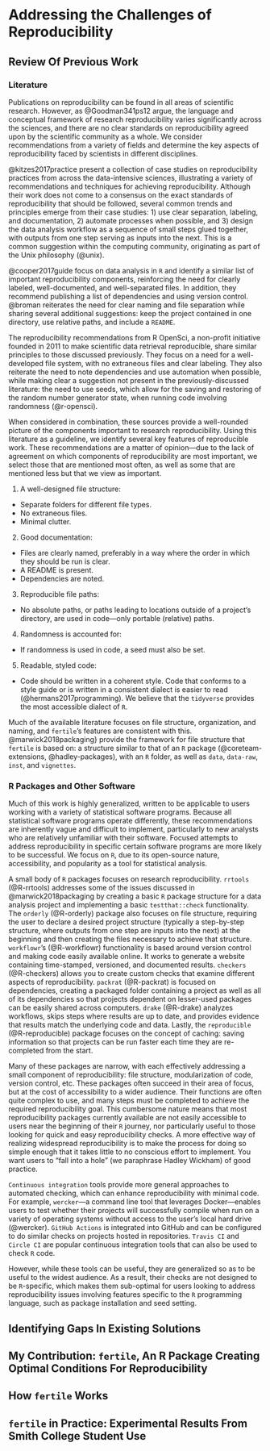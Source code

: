 # Addressing the Challenges of Reproducibility {#my-solution}

## Review Of Previous Work

### Literature

Publications on reproducibility can be found in all areas of scientific research. However, as @Goodman341ps12 argue, the language and conceptual framework of research reproducibility varies significantly across the sciences, and there are no clear standards on reproducibility agreed upon by the scientific community as a whole. We consider recommendations from a variety of fields and determine the key aspects of reproducibility faced by scientists in different disciplines. 

@kitzes2017practice present a collection of case studies on reproducibility practices from across the data-intensive sciences, illustrating a variety of recommendations and techniques for achieving reproducibility. Although their work does not come to a consensus on the exact standards of reproducibility that should be followed, several common trends and principles emerge from their case studies: 1) use clear separation, labeling, and documentation, 2) automate processes when possible, and 3) design the data analysis workflow as a sequence of small steps glued together, with outputs from one step serving as inputs into the next. This is a common suggestion within the computing community, originating as part of the Unix philosophy (@unix).

@cooper2017guide focus on data analysis in `R` and identify a similar list of important reproducibility components, reinforcing the need for clearly labeled, well-documented, and well-separated files. In addition, they recommend publishing a list of dependencies and using version control. 
@broman reiterates the need for clear naming and file separation while sharing several additional suggestions: keep the project contained in one directory, use relative paths, and include a `README`.

The reproducibility recommendations from R OpenSci, a non-profit initiative founded in 2011 to make scientific data retrieval reproducible, share similar principles to those discussed previously. They focus on a need for a well-developed file system, with no extraneous files and clear labeling. They also reiterate the need to note dependencies and use automation when possible, while making clear a suggestion not present in the previously-discussed literature: the need to use seeds, which allow for the saving and restoring of the random number generator state, when running code involving randomness (@r-opensci).

When considered in combination, these sources provide a well-rounded picture of the components important to research reproducibility. Using this literature as a guideline, we identify several key features of reproducible work. These recommendations are a matter of opinion---due to the lack of agreement on which components of reproducibility are most important, we select those that are mentioned most often, as well as some that are mentioned less but that we view as important. 


1. A well-designed file structure:

  - Separate folders for different file types.
  - No extraneous files.
  - Minimal clutter.

2. Good documentation:

  - Files are clearly named, preferably in a way where the order in which they should be run is clear.
  - A README is present.
  - Dependencies are noted.

3. Reproducible file paths:

  - No absolute paths, or paths leading to locations outside of a project's directory, are used in code---only portable (relative) paths.

4. Randomness is accounted for:

  - If randomness is used in code, a seed must also be set.

5. Readable, styled code:

  - Code should be written in a coherent style. Code that conforms to a style guide or is written in a consistent dialect is easier to read (@hermans2017programming). We believe that the `tidyverse` provides the most accessible dialect of `R`.


Much of the available literature focuses on file structure, organization, and naming, and `fertile`'s features are consistent with this. @marwick2018packaging} provide the framework for file structure that `fertile` is based on: a structure similar to that of an `R` package (@coreteam-extensions, @hadley-packages), with an `R` folder, as well as `data`, `data-raw`, `inst`, and `vignettes`.

### R Packages and Other Software

Much of this work is highly generalized, written to be applicable to users working with a variety of statistical software programs. Because all statistical software programs operate differently, these recommendations are inherently vague and difficult to implement, particularly to new analysts who are relatively unfamiliar with their software. Focused attempts to address reproducibility in specific certain software programs are more likely to be successful. We focus on `R`, due to its open-source nature, accessibility, and popularity as a tool for statistical analysis.

A small body of `R` packages focuses on research reproducibility. `rrtools` (@R-rrtools) addresses some of the issues discussed in @marwick2018packaging by creating a basic `R` package structure for a data analysis project and implementing a basic `testthat::check` functionality. The `orderly` (@R-orderly) package also focuses on file structure, requiring the user to declare a desired project structure (typically a step-by-step structure, where outputs from one step are inputs into the next) at the beginning and then creating the files necessary to achieve that structure. `workflowr`'s (@R-workflowr) functionality is based around version control and making code easily available online. It works to generate a website containing time-stamped, versioned, and documented results. `checkers` (@R-checkers) allows you to create custom checks that examine different aspects of reproducibility. `packrat` (@R-packrat) is focused on dependencies, creating a packaged folder containing a project as well as all of its dependencies so that projects dependent on lesser-used packages can be easily shared across computers. `drake` (@R-drake) analyzes workflows, skips steps where results are up to date, and provides evidence that results match the underlying code and data. Lastly, the `reproducible` (@R-reproducible) package focuses on the concept of caching: saving information so that projects can be run faster each time they are re-completed from the start.

Many of these packages are narrow, with each effectively addressing a small component of reproducibility: file structure, modularization of code, version control, etc. These packages often  succeed in their area of focus, but at the cost of accessibility to a wider audience. Their functions are often quite complex to use, and many steps must be completed to achieve the required reproducibility goal. This cumbersome nature means that most reproducibility packages currently available are not easily accessible to users near the beginning of their `R` journey, nor particularly useful to those looking for quick and easy reproducibility checks.
A more effective way of realizing widespread reproducibility is to make the process for doing so simple enough that it takes little to no conscious effort to implement. You want users to "fall into a hole" (we paraphrase Hadley Wickham) of good practice. 

`Continuous integration` tools provide more general approaches to automated checking, which can enhance reproducibility with minimal code. For example, `wercker`---a command line tool that leverages Docker---enables users to test whether their projects will successfully compile when run on a variety of operating systems without access to the user's local hard drive (@wercker). `GitHub Actions` is integrated into GitHub and can be configured to do similar checks on projects hosted in repositories. `Travis CI` and `Circle CI` are popular continuous integration tools that can also be used to check `R` code. 

However, while these tools can be useful, they are generalized so as to be useful to the widest audience. As a result, their checks are not designed to be `R`-specific, which makes them sub-optimal for users looking to address reproducibility issues involving features specific to the `R` programming language, such as package installation and seed setting.

## Identifying Gaps In Existing Solutions

## My Contribution: `fertile`, An R Package Creating Optimal Conditions For Reproducibility

## How `fertile` Works

## `fertile` in Practice: Experimental Results From Smith College Student Use
